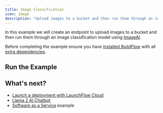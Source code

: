 ```yaml
---
title: Image Classification
icon: image
description: "Upload images to a bucket and then run them through an image classification model."
---
```



In this example we will create an endpoint to upload images to a bucket and then run them through an image classification model using [ImageAI](https://github.com/OlafenwaMoses/ImageAI).

<Snippet file="image_classification_system_design.mdx" />

Before completing the example ensure you have [installed BuildFlow](/buildflow/programming-guide/install)
with all [extra dependencies](/buildflow/programming-guide/install#extra-dependencies).

## Run the Example

<Tabs groupId="cloud-types">
  <Tab title="GCP">
    <Snippet file="gcp_image_classification.mdx" />
  </Tab>
  <Tab title="AWS">
    <Snippet file="aws_image_classification.mdx" />
  </Tab>
  <Tab title="Local">
    <Snippet file="local_image_classification.mdx" />
    </Tab>
</Tabs>

## What's next?

- [Launch a deployment with LaunchFlow Cloud](/launchflow-cloud/user-guides/launch-a-deployment)
- [Llama 2 AI Chatbot](/buildflow/examples/llama2-ai-chatbot)
- [Software as a Service](/buildflow/examples/saas) example